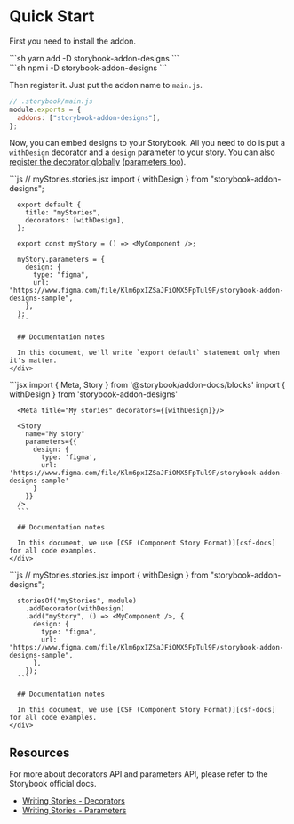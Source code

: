 
<Meta title="Docs/Quick start" />

# Quick Start

First you need to install the addon.

<TabsState initial="yarn">
  <div id="yarn" title="Yarn">
    <div>
      ```sh
      yarn add -D storybook-addon-designs
      ```
    </div>
  </div>

  <div id="npm" title="NPM">
    <div>
      ```sh
      npm i -D storybook-addon-designs
      ```
    </div>
  </div>
</TabsState>

Then register it.
Just put the addon name to `main.js`.

```js
// .storybook/main.js
module.exports = {
  addons: ["storybook-addon-designs"],
};
```

Now, you can embed designs to your Storybook.
All you need to do is put a `withDesign` decorator and a `design` parameter to your story.
You can also [register the decorator globally][sb-docs-decorators] ([parameters too][sb-docs-parameters]).

<TabsState initial="csf">
  <div id="csf" title="CSF">
    <div>
      ```js
      // myStories.stories.jsx
      import { withDesign } from "storybook-addon-designs";

      export default {
        title: "myStories",
        decorators: [withDesign],
      };

      export const myStory = () => <MyComponent />;

      myStory.parameters = {
        design: {
          type: "figma",
          url: "https://www.figma.com/file/Klm6pxIZSaJFiOMX5FpTul9F/storybook-addon-designs-sample",
        },
      };
      ```

      ## Documentation notes

      In this document, we'll write `export default` statement only when it's matter.
    </div>
  </div>

  <div id="mdx" title="MDX">
    <div>
      ```jsx
      import { Meta, Story } from '@storybook/addon-docs/blocks'
      import { withDesign } from 'storybook-addon-designs'

      <Meta title="My stories" decorators={[withDesign]}/>

      <Story
        name="My story"
        parameters={{
          design: {
            type: 'figma',
            url: 'https://www.figma.com/file/Klm6pxIZSaJFiOMX5FpTul9F/storybook-addon-designs-sample'
          }
        }}
      />
      ```

      ## Documentation notes

      In this document, we use [CSF (Component Story Format)][csf-docs] for all code examples.
    </div>
  </div>

  <div id="storiesof" title="storiesOf API (legacy)">
    <div>
      ```js
      // myStories.stories.jsx
      import { withDesign } from "storybook-addon-designs";

      storiesOf("myStories", module)
        .addDecorator(withDesign)
        .add("myStory", () => <MyComponent />, {
          design: {
            type: "figma",
            url: "https://www.figma.com/file/Klm6pxIZSaJFiOMX5FpTul9F/storybook-addon-designs-sample",
          },
        });
      ```

      ## Documentation notes

      In this document, we use [CSF (Component Story Format)][csf-docs] for all code examples.
    </div>
  </div>
</TabsState>

[csf-docs]: https://storybook.js.org/docs/formats/component-story-format/

## Resources

For more about decorators API and parameters API, please refer to the Storybook official docs.

*   [Writing Stories - Decorators][sb-docs-decorators]
*   [Writing Stories - Parameters][sb-docs-parameters]

[sb-docs-decorators]: https://storybook.js.org/docs/react/writing-stories/decorators

[sb-docs-parameters]: https://storybook.js.org/docs/react/writing-stories/parameters
